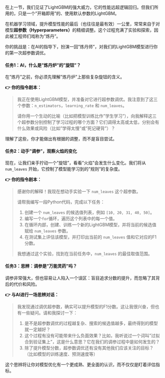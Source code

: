 ::: {.callout-warning title="动手练习与挑战：成为'炼丹'艺术家——初探超参数调优"}

在上一节，我们见证了LightGBM的强大威力，它的性能远超逻辑回归。但我们所用的，只是一个"开箱即用"的、使用默认参数的LightGBM。

在机器学习领域，提升模型性能的最后（也往往是最有效）一公里，常常来自于对模型**超参数（Hyperparameters）**的精细调整。这个过程充满了实验和探索，因此被工程师们戏称为"炼丹"。

你的挑战是：在AI的指导下，扮演一回"炼丹师"，对我们的LightGBM模型进行你的第一次超参数调优。

#### 任务1：AI，什么是"炼丹炉"的"旋钮"？

在"炼丹"之前，你必须先理解"炼丹炉"上那些复杂旋钮的含义。

**👉 你的指令剧本：**

> 我正在使用LightGBM模型，并准备对它进行超参数调优。我注意到了这三个参数：`n_estimators`，`learning_rate` 和 `num_leaves`。
> 
> 请你用一个生动的比喻（比如把模型训练比作"学生学习"），向我解释这三个超参数分别控制了学习过程的哪个方面？它们调得太高或太低，分别会有什么效果或风险（比如"学得太慢"或"死记硬背"）？

理解了这些，你才能做出有根据的调整，而不是盲目尝试。

#### 任务2：动手"调参"，观察火焰的变化

现在，让我们亲手拧动一个"旋钮"，看看"火焰"会发生什么变化。我们将从 `num_leaves` 开始，它控制了模型能学习到的"规则"的复杂度。

**👉 你的指令剧本：**

> 感谢你的解释！我现在想动手实验一下 `num_leaves` 这个超参数。
> 
> 请帮我编写一段Python代码，完成以下任务：
> 
> 1.  创建一个 `num_leaves` 的候选值列表，例如 `[10, 20, 31, 40, 50]`。
> 2.  编写一个`for`循环，遍历这个列表中的每一个值。
> 3.  在循环内部，创建、训练一个新的LightGBM模型，并将当前的候选值赋给 `num_leaves` 参数。
> 4.  在测试集上评估该模型，并打印出当前的 `num_leaves` 值和它对应的F1分数。
> 
> 我想通过这个实验，找到在当前任务中，`num_leaves` 的最佳取值范围。

#### 任务3：思辨：调参是"万能灵药"吗？

调参非常强大，但也容易让人陷入一个误区：盲目追求分数的提升，而忽略了其背后的代价和风险。

**👉 与AI进行一场思辨对话：**

> 我发现通过调优超参数，确实可以提升模型的F1分数。这让我很兴奋，但也有一些疑问。请和我探讨一下：
> 
> 1.  是不是超参数调优的过程越复杂、搜索的候选值越多，最终得到的模型就一定越好？
> 2.  这个过程有没有可能带来什么负面效果？比如，我听说过一个词叫"过拟合到验证集上"，这是什么意思？它在我们的调参过程中是如何发生的？
> 3.  除了提升模型分数，超参数调优还有没有其他我们应该关注的目标？（比如模型的训练速度、预测速度等）

这个思辨将让你对模型优化有一个更成熟、更全面的认识，而不仅仅是盯着评估指标。

::: 